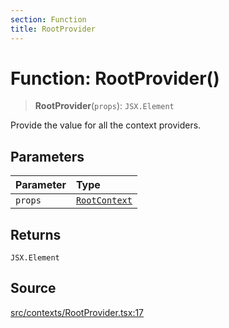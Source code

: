 ```yaml
---
section: Function
title: RootProvider
---
```


# Function: RootProvider()

> **RootProvider**(`props`): `JSX.Element`

Provide the value for all the context providers.

## Parameters

| Parameter | Type |
| :------ | :------ |
| `props` | [`RootContext`](/api/latest/interfaces/RootContext.mdx) |

## Returns

`JSX.Element`

## Source

[src/contexts/RootProvider.tsx:17](https://github.com/gpbl/react-day-picker/blob/a8bfa5451/src/contexts/RootProvider.tsx#L17)
